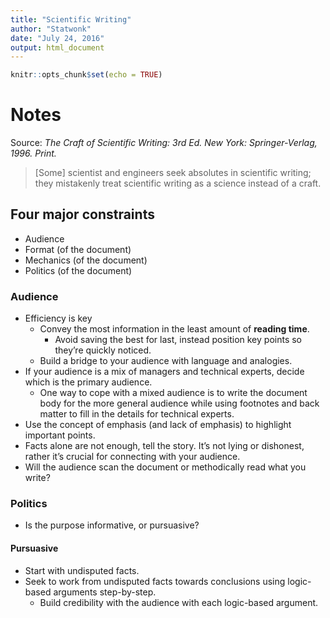 ```yaml
---
title: "Scientific Writing"
author: "Statwonk"
date: "July 24, 2016"
output: html_document
---
```


```r
knitr::opts_chunk$set(echo = TRUE)
```

# Notes

Source: _The Craft of Scientific Writing: 3rd Ed. New York: Springer-Verlag, 1996. Print._

> [Some] scientist and engineers seek absolutes in scientific writing; they mistakenly treat scientific writing as a science instead of a craft.

## Four major constraints
- Audience
- Format (of the document)
- Mechanics (of the document)
- Politics (of the document)

### Audience
-  Efficiency is key
    -  Convey the most information in the least amount of **reading time**.
        -  Avoid saving the best for last, instead position key points so they're quickly noticed.
    -  Build a bridge to your audience with language and analogies.
-  If your audience is a mix of managers and technical experts, decide which is the primary audience.
    -  One way to cope with a mixed audience is to write the document body for the more general audience while using footnotes and back matter to fill in the details for technical experts.
-  Use the concept of emphasis (and lack of emphasis) to highlight important points.
-  Facts alone are not enough, tell the story. It's not lying or dishonest, rather it's crucial for connecting with your audience.
-  Will the audience scan the document or methodically read what you write?

### Politics
-  Is the purpose informative, or pursuasive?

#### Pursuasive
-  Start with undisputed facts.
-  Seek to work from undisputed facts towards conclusions using logic-based arguments step-by-step.
    -  Build credibility with the audience with each logic-based argument.
